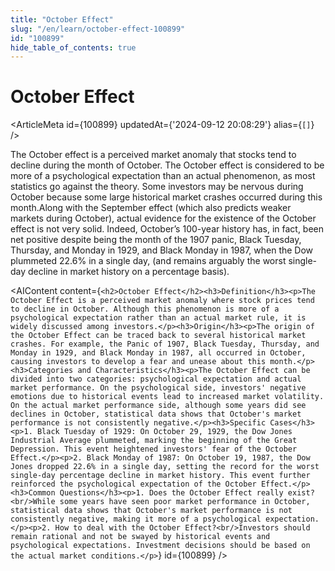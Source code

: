```yaml
---
title: "October Effect"
slug: "/en/learn/october-effect-100899"
id: "100899"
hide_table_of_contents: true
---
```



# October Effect

<ArticleMeta id={100899} updatedAt={'2024-09-12 20:08:29'} alias={`[]`} />
<div className='border-solid border-b border-t-0 my-4 border-[var(--ifm-color-gray-300)]' />

The October effect is a perceived market anomaly that stocks tend to decline during the month of October. The October effect is considered to be more of a psychological expectation than an actual phenomenon, as most statistics go against the theory. Some investors may be nervous during October because some large historical market crashes occurred during this month.Along with the September effect (which also predicts weaker markets during October), actual evidence for the existence of the October effect is not very solid. Indeed, October’s 100-year history has, in fact, been net positive despite being the month of the 1907 panic, Black Tuesday, Thursday, and Monday in 1929, and Black Monday in 1987, when the Dow plummeted 22.6% in a single day, (and remains arguably the worst single-day decline in market history on a percentage basis).

<AIContent content={`<h2>October Effect</h2><h3>Definition</h3><p>The October Effect is a perceived market anomaly where stock prices tend to decline in October. Although this phenomenon is more of a psychological expectation rather than an actual market rule, it is widely discussed among investors.</p><h3>Origin</h3><p>The origin of the October Effect can be traced back to several historical market crashes. For example, the Panic of 1907, Black Tuesday, Thursday, and Monday in 1929, and Black Monday in 1987, all occurred in October, causing investors to develop a fear and unease about this month.</p><h3>Categories and Characteristics</h3><p>The October Effect can be divided into two categories: psychological expectation and actual market performance. On the psychological side, investors' negative emotions due to historical events lead to increased market volatility. On the actual market performance side, although some years did see declines in October, statistical data shows that October's market performance is not consistently negative.</p><h3>Specific Cases</h3><p>1. Black Tuesday of 1929: On October 29, 1929, the Dow Jones Industrial Average plummeted, marking the beginning of the Great Depression. This event heightened investors' fear of the October Effect.</p><p>2. Black Monday of 1987: On October 19, 1987, the Dow Jones dropped 22.6% in a single day, setting the record for the worst single-day percentage decline in market history. This event further reinforced the psychological expectation of the October Effect.</p><h3>Common Questions</h3><p>1. Does the October Effect really exist?<br/>While some years have seen poor market performance in October, statistical data shows that October's market performance is not consistently negative, making it more of a psychological expectation.</p><p>2. How to deal with the October Effect?<br/>Investors should remain rational and not be swayed by historical events and psychological expectations. Investment decisions should be based on the actual market conditions.</p>`} id={100899} />

